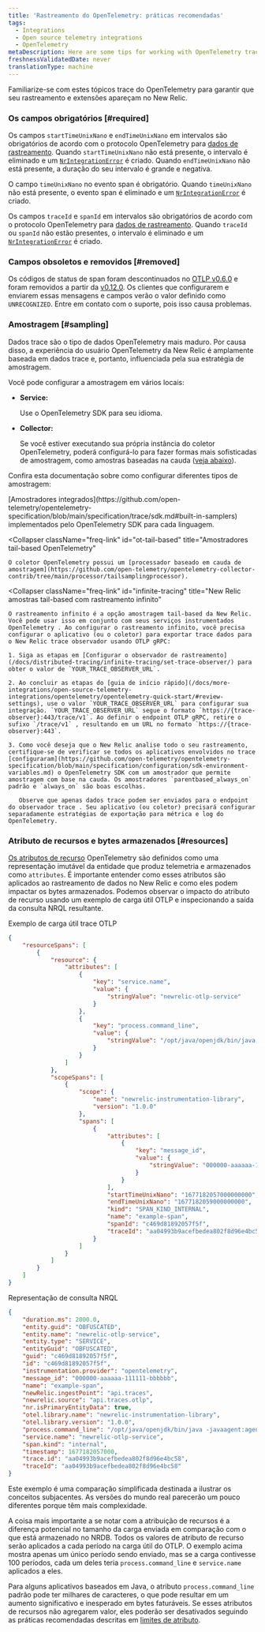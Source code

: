 ```yaml
---
title: 'Rastreamento do OpenTelemetry: práticas recomendadas'
tags:
  - Integrations
  - Open source telemetry integrations
  - OpenTelemetry
metaDescription: Here are some tips for working with OpenTelemetry traces and New Relic.
freshnessValidatedDate: never
translationType: machine
---
```


Familiarize-se com estes tópicos trace do OpenTelemetry para garantir que seu rastreamento e extensões apareçam no New Relic.

### Os campos obrigatórios [#required]

Os campos `startTimeUnixNano` e `endTimeUnixNano` em intervalos são obrigatórios de acordo com o protocolo OpenTelemetry para [dados de rastreamento](https://github.com/open-telemetry/opentelemetry-proto/blob/74e38fb4882dd500d77b757d44e97de296c65b05/opentelemetry/proto/trace/v1/trace.proto#L145-L159). Quando `startTimeUnixNano` não está presente, o intervalo é eliminado e um [`NrIntegrationError`](/docs/telemetry-data-platform/manage-data/nrintegrationerror/) é criado. Quando `endTimeUnixNano` não está presente, a duração do seu intervalo é grande e negativa.

O campo `timeUnixNano` no evento span é obrigatório. Quando `timeUnixNano` não está presente, o evento span é eliminado e um [`NrIntegrationError`](/docs/telemetry-data-platform/manage-data/nrintegrationerror/) é criado.

Os campos `traceId` e `spanId` em intervalos são obrigatórios de acordo com o protocolo OpenTelemetry para [dados de rastreamento](https://github.com/open-telemetry/opentelemetry-proto/blob/74e38fb4882dd500d77b757d44e97de296c65b05/opentelemetry/proto/trace/v1/trace.proto#L73-L84). Quando `traceId` ou `spanId` não estão presentes, o intervalo é eliminado e um [`NrIntegrationError`](/docs/telemetry-data-platform/manage-data/nrintegrationerror/) é criado.

### Campos obsoletos e removidos [#removed]

Os códigos de status de span foram descontinuados no [OTLP v0.6.0](https://github.com/open-telemetry/opentelemetry-proto/releases/tag/v0.6.0) e foram removidos a partir da [v0.12.0](https://github.com/open-telemetry/opentelemetry-proto/releases/tag/v0.12.0). Os clientes que configurarem e enviarem essas mensagens e campos verão o valor definido como `UNRECOGNIZED`. Entre em contato com o suporte, pois isso causa problemas.

### Amostragem [#sampling]

Dados trace são o tipo de dados OpenTelemetry mais maduro. Por causa disso, a experiência do usuário OpenTelemetry da New Relic é amplamente baseada em dados trace e, portanto, influenciada pela sua estratégia de amostragem.

Você pode configurar a amostragem em vários locais:

* <DoNotTranslate>**Service:**</DoNotTranslate>

  Use o OpenTelemetry SDK para seu idioma.

* <DoNotTranslate>**Collector:**</DoNotTranslate>

  Se você estiver executando sua própria instância do coletor OpenTelemetry, poderá configurá-lo para fazer formas mais sofisticadas de amostragem, como amostras baseadas na cauda ([veja abaixo](#infinite-tracing)).

Confira esta documentação sobre como configurar diferentes tipos de amostragem:

<CollapserGroup>
  <Collapser
    className="freq-link"
    id="built-in"
    title="Amostradores integrados do OpenTelemetry"
  >
    [Amostradores integrados](https://github.com/open-telemetry/opentelemetry-specification/blob/main/specification/trace/sdk.md#built-in-samplers) implementados pelo OpenTelemetry SDK para cada linguagem.
  </Collapser>

  <Collapser
    className="freq-link"
    id="ot-tail-based"
    title="Amostradores tail-based OpenTelemetry"
  >
    O coletor OpenTelemetry possui um [processador baseado em cauda de amostragem](https://github.com/open-telemetry/opentelemetry-collector-contrib/tree/main/processor/tailsamplingprocessor).
  </Collapser>

  <Collapser
    className="freq-link"
    id="infinite-tracing"
    title="New Relic amostras tail-based com rastreamento infinito"
  >
    O rastreamento infinito é a opção amostragem tail-based da New Relic. Você pode usar isso em conjunto com seus serviços instrumentados OpenTelemetry . Ao configurar o rastreamento infinito, você precisa configurar o aplicativo (ou o coletor) para exportar trace dados para o New Relic trace observador usando OTLP gRPC:

    1. Siga as etapas em [Configurar o observador de rastreamento](/docs/distributed-tracing/infinite-tracing/set-trace-observer/) para obter o valor de `YOUR_TRACE_OBSERVER_URL`.

    2. Ao concluir as etapas do [guia de início rápido](/docs/more-integrations/open-source-telemetry-integrations/opentelemetry/opentelemetry-quick-start/#review-settings), use o valor `YOUR_TRACE_OBSERVER_URL` para configurar sua integração. `YOUR_TRACE_OBSERVER_URL` segue o formato `https://{trace-observer}:443/trace/v1`. Ao definir o endpoint OTLP gRPC, retire o sufixo `/trace/v1` , resultando em um URL no formato `https://{trace-observer}:443`.

    3. Como você deseja que o New Relic analise todo o seu rastreamento, certifique-se de verificar se todos os aplicativos envolvidos no trace [configuraram](https://github.com/open-telemetry/opentelemetry-specification/blob/main/specification/configuration/sdk-environment-variables.md) o OpenTelemetry SDK com um amostrador que permite amostragem com base na cauda. Os amostradores `parentbased_always_on` padrão e `always_on` são boas escolhas.

       Observe que apenas dados trace podem ser enviados para o endpoint do observador trace . Seu aplicativo (ou coletor) precisará configurar separadamente estratégias de exportação para métrica e log do OpenTelemetry.
  </Collapser>
</CollapserGroup>

### Atributo de recursos e bytes armazenados [#resources]

[Os atributos de recurso](https://opentelemetry.io/docs/reference/specification/resource/semantic_conventions/) OpenTelemetry são definidos como uma representação imutável da entidade que produz telemetria e armazenados como `attributes`. É importante entender como esses atributos são aplicados ao rastreamento de dados no New Relic e como eles podem impactar os bytes armazenados. Podemos observar o impacto do atributo de recurso usando um exemplo de carga útil OTLP e inspecionando a saída da consulta NRQL resultante.

Exemplo de carga útil trace OTLP

```json
{
    "resourceSpans": [
        {
            "resource": {
                "attributes": [
                    {
                        "key": "service.name",
                        "value": {
                            "stringValue": "newrelic-otlp-service"
                        }
                    },
                    {
                        "key": "process.command_line",
                        "value": {
                            "stringValue": "/opt/java/openjdk/bin/java -javaagent:agent/opentelemetry-agent.jar"
                        }
                    }
                ]
            },
            "scopeSpans": [
                {
                    "scope": {
                        "name": "newrelic-instrumentation-library",
                        "version": "1.0.0"
                    },
                    "spans": [
                        {
                            "attributes": [
                                {
                                    "key": "message_id",
                                    "value": {
                                        "stringValue": "000000-aaaaaa-111111-bbbbbb"
                                    }
                                }
                            ],
                            "startTimeUnixNano": "1677182057000000000",
                            "endTimeUnixNano": "1677182059000000000",
                            "kind": "SPAN_KIND_INTERNAL",
                            "name": "example-span",
                            "spanId": "c469d81892057f5f",
                            "traceId": "aa04993b9acefbedea802f8d96e4bc58"
                        }
                    ]
                }
            ]
        }
    ]
}
```

Representação de consulta NRQL

```json
{
    "duration.ms": 2000.0,
    "entity.guid": "OBFUSCATED",
    "entity.name": "newrelic-otlp-service",
    "entity.type": "SERVICE",
    "entityGuid": "OBFUSCATED",
    "guid": "c469d81892057f5f",
    "id": "c469d81892057f5f",
    "instrumentation.provider": "opentelemetry",
    "message_id": "000000-aaaaaa-111111-bbbbbb",
    "name": "example-span",
    "newRelic.ingestPoint": "api.traces",
    "newrelic.source": "api.traces.otlp",
    "nr.isPrimaryEntityData": true,
    "otel.library.name": "newrelic-instrumentation-library",
    "otel.library.version": "1.0.0",
    "process.command_line": "/opt/java/openjdk/bin/java -javaagent:agent/opentelemetry-agent.jar",
    "service.name": "newrelic-otlp-service",
    "span.kind": "internal",
    "timestamp": 1677182057000,
    "trace.id": "aa04993b9acefbedea802f8d96e4bc58",
    "traceId": "aa04993b9acefbedea802f8d96e4bc58"
}
```

<Callout variant="tip">
  Este exemplo é uma comparação simplificada destinada a ilustrar os conceitos subjacentes. As versões do mundo real parecerão um pouco diferentes porque têm mais complexidade.
</Callout>

A coisa mais importante a se notar com a atribuição de recursos é a diferença potencial no tamanho da carga enviada em comparação com o que está armazenado no NRDB. Todos os valores de atributo de recurso serão aplicados a cada período na carga útil do OTLP. O exemplo acima mostra apenas um único período sendo enviado, mas se a carga contivesse 100 períodos, cada um deles teria `process.command_line` e `service.name` aplicados a eles.

Para alguns aplicativos baseados em Java, o atributo `process.command_line` padrão pode ter milhares de caracteres, o que pode resultar em um aumento significativo e inesperado em bytes faturáveis. Se esses atributos de recursos não agregarem valor, eles poderão ser desativados seguindo as práticas recomendadas descritas em [limites de atributo](/docs/more-integrations/open-source-telemetry-integrations/opentelemetry/best-practices/opentelemetry-otlp/#attribute-limits).